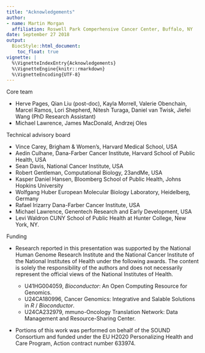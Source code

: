 ```yaml
---
title: "Acknowledgements"
author:
- name: Martin Morgan
  affiliation: Roswell Park Comperhensive Cancer Center, Buffalo, NY
date: September 27 2018
output:
  BiocStyle::html_document:
    toc_float: true
vignette: |
  %\VignetteIndexEntry{Acknowledgements}
  %\VignetteEngine{knitr::rmarkdown}
  %\VignetteEncoding{UTF-8}
---
```


Core team

- Herve Pages, Qian Liu (post-doc), Kayla Morrell, Valerie Obenchain,
  Marcel Ramos, Lori Shepherd, Nitesh Turaga, Daniel van Twisk, Jiefei
  Wang (PhD Research Assistant)
- Michael Lawrence, James MacDonald, Andrzej Oles

Technical advisory board

- Vince Carey, Brigham & Women’s, Harvard Medical School, USA
- Aedin Culhane, Dana-Farber Cancer Institute, Harvard School of
  Public Health, USA
- Sean Davis, National Cancer Institute, USA
- Robert Gentleman, Computational Biology, 23andMe, USA
- Kasper Daniel Hansen, Bloomberg School of Public Health, Johns
  Hopkins University
- Wolfgang Huber European Molecular Biology Laboratory, Heidelberg,
  Germany
- Rafael Irizarry Dana-Farber Cancer Institute, USA
- Michael Lawrence, Genentech Research and Early Development, USA
- Levi Waldron CUNY School of Public Health at Hunter College, New
  York, NY.

Funding

- Research reported in this presentation was supported by the National
  Human Genome Research Institute and the National Cancer Institute of
  the National Institutes of Health under the following awards. The
  content is solely the responsibility of the authors and does not
  necessarily represent the official views of the National Institutes
  of Health.
  
  - U41HG004059, _Bioconductor_: An Open Computing Resource for
    Genomics.
  - U24CA180996, Cancer Genomics: Integrative and Salable Solutions in
    _R_ / _Bioconductor_.
  - U24CA232979, mmuno-Oncology Translation Network: Data Management
    and Resource-Sharing Center. 

- Portions of this work was performed on behalf of the SOUND
  Consortium and funded under the EU H2020 Personalizing Health and
  Care Program, Action contract number 633974.
